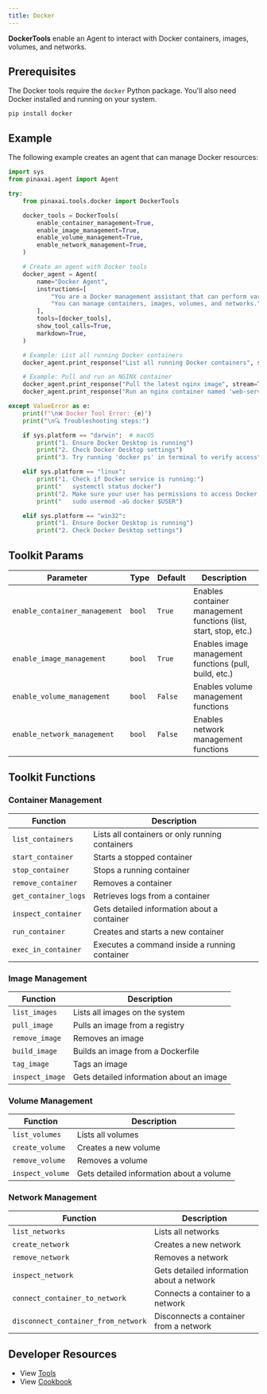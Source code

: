 ```yaml
---
title: Docker
---
```


**DockerTools** enable an Agent to interact with Docker containers, images, volumes, and networks.

## Prerequisites

The Docker tools require the `docker` Python package. You'll also need Docker installed and running on your system.

```shell
pip install docker
```

## Example

The following example creates an agent that can manage Docker resources:

```python cookbook/tools/docker_tools.py
import sys
from pinaxai.agent import Agent

try:
    from pinaxai.tools.docker import DockerTools

    docker_tools = DockerTools(
        enable_container_management=True,
        enable_image_management=True,
        enable_volume_management=True,
        enable_network_management=True,
    )

    # Create an agent with Docker tools
    docker_agent = Agent(
        name="Docker Agent",
        instructions=[
            "You are a Docker management assistant that can perform various Docker operations.",
            "You can manage containers, images, volumes, and networks.",
        ],
        tools=[docker_tools],
        show_tool_calls=True,
        markdown=True,
    )

    # Example: List all running Docker containers
    docker_agent.print_response("List all running Docker containers", stream=True)

    # Example: Pull and run an NGINX container
    docker_agent.print_response("Pull the latest nginx image", stream=True)
    docker_agent.print_response("Run an nginx container named 'web-server' on port 8080", stream=True)

except ValueError as e:
    print(f"\n❌ Docker Tool Error: {e}")
    print("\n🔍 Troubleshooting steps:")

    if sys.platform == "darwin":  # macOS
        print("1. Ensure Docker Desktop is running")
        print("2. Check Docker Desktop settings")
        print("3. Try running 'docker ps' in terminal to verify access")

    elif sys.platform == "linux":
        print("1. Check if Docker service is running:")
        print("   systemctl status docker")
        print("2. Make sure your user has permissions to access Docker:")
        print("   sudo usermod -aG docker $USER")

    elif sys.platform == "win32":
        print("1. Ensure Docker Desktop is running")
        print("2. Check Docker Desktop settings")
```

## Toolkit Params

| Parameter                    | Type   | Default | Description                                        |
| ---------------------------- | ------ | ------- | -------------------------------------------------- |
| `enable_container_management` | `bool` | `True`  | Enables container management functions (list, start, stop, etc.) |
| `enable_image_management`    | `bool` | `True`  | Enables image management functions (pull, build, etc.) |
| `enable_volume_management`   | `bool` | `False` | Enables volume management functions |
| `enable_network_management`  | `bool` | `False` | Enables network management functions |

## Toolkit Functions

### Container Management

| Function           | Description                                                  |
| ------------------ | ------------------------------------------------------------ |
| `list_containers`  | Lists all containers or only running containers              |
| `start_container`  | Starts a stopped container                                   |
| `stop_container`   | Stops a running container                                    |
| `remove_container` | Removes a container                                          |
| `get_container_logs` | Retrieves logs from a container                            |
| `inspect_container` | Gets detailed information about a container                 |
| `run_container`    | Creates and starts a new container                           |
| `exec_in_container` | Executes a command inside a running container               |

### Image Management

| Function           | Description                                                  |
| ------------------ | ------------------------------------------------------------ |
| `list_images`      | Lists all images on the system                               |
| `pull_image`       | Pulls an image from a registry                               |
| `remove_image`     | Removes an image                                             |
| `build_image`      | Builds an image from a Dockerfile                            |
| `tag_image`        | Tags an image                                                |
| `inspect_image`    | Gets detailed information about an image                     |

### Volume Management

| Function           | Description                                                  |
| ------------------ | ------------------------------------------------------------ |
| `list_volumes`     | Lists all volumes                                            |
| `create_volume`    | Creates a new volume                                         |
| `remove_volume`    | Removes a volume                                             |
| `inspect_volume`   | Gets detailed information about a volume                     |

### Network Management

| Function                          | Description                                      |
| --------------------------------- | ------------------------------------------------ |
| `list_networks`                   | Lists all networks                               |
| `create_network`                  | Creates a new network                            |
| `remove_network`                  | Removes a network                                |
| `inspect_network`                 | Gets detailed information about a network        |
| `connect_container_to_network`    | Connects a container to a network                |
| `disconnect_container_from_network` | Disconnects a container from a network         |


## Developer Resources

- View [Tools](https://github.com/Pinax-Labs/pinaxai/blob/main/libs/pinaxai/pinaxai/tools/docker.py)
- View [Cookbook](https://github.com/Pinax-Labs/pinaxai/blob/main/cookbook/tools/docker_tools.py)